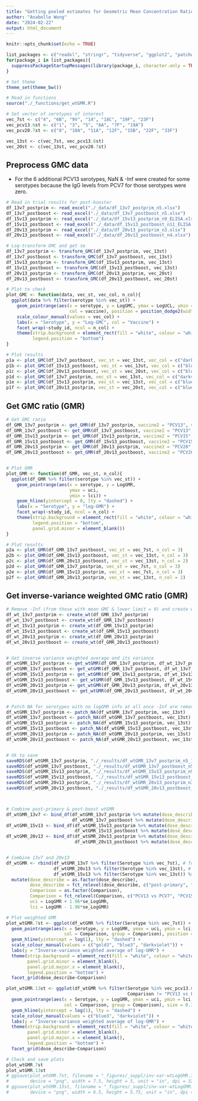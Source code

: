 ```yaml
---
title: "Getting pooled estimates for Geometric Mean Concentration Ratio (GMR)"
author: "Anabelle Wong"
date: "2024-02-22"
output: html_document
---
```



```r
knitr::opts_chunk$set(echo = TRUE)

list_packages <- c("readxl", "stringr", "tidyverse", "ggplot2", "patchwork")
for(package_i in list_packages){
  suppressPackageStartupMessages(library(package_i, character.only = TRUE))
}

# Set theme
theme_set(theme_bw())

# Read in functions
source("./_functions/get_wtGMR.R")

# Set vector of serotypes of interest
vec_7st <- c("4", "6B", "9V", "14", "18C", "19F", "23F")
vec_pcv13.6st <- c("1", "3", "5", "6A", "7F", "19A")
vec_pcv20.7st <- c("8", "10A", "11A", "12F", "15B", "22F", "33F")

vec_13st <- c(vec_7st, vec_pcv13.6st)
vec_20st <- c(vec_13st, vec_pcv20.7st)
```

## Preprocess GMC data
* For the 6 additional PCV13 serotypes, NaN & -Inf were created for some serotypes because the IgG levels from PCV7 for those serotypes were zero.

``` r
# Read in trial results for post-booster
df_13v7_postprim <- read_excel("./_data/df_13v7_postprim_n5.xlsx")
df_13v7_postboost <- read_excel("./_data/df_13v7_postboost_n5.xlsx")
df_15v13_postprim <- read_excel("./_data/df_15v13_postprim_n9_ELISA.xlsx")
df_15v13_postboost <- read_excel("./_data/df_15v13_postboost_n11_ELISA.xlsx")
df_20v13_postprim <- read_excel("./_data/df_20v13_postprim_n3.xlsx")
df_20v13_postboost <- read_excel("./_data/df_20v13_postboost_n4.xlsx")

# Log-transform GMC and get se
df_13v7_postprim <- transform_GMC(df_13v7_postprim, vec_13st)
df_13v7_postboost <- transform_GMC(df_13v7_postboost, vec_13st)
df_15v13_postprim <- transform_GMC(df_15v13_postprim, vec_13st)
df_15v13_postboost <- transform_GMC(df_15v13_postboost, vec_13st)
df_20v13_postprim <- transform_GMC(df_20v13_postprim, vec_20st)
df_20v13_postboost <- transform_GMC(df_20v13_postboost, vec_20st)

# Plot to check
plot_GMC <- function(data, vec_st, vec_col, n_col){
  ggplot(data %>% filter(serotype %in% vec_st)) +
    geom_pointrange(aes(x = serotype, y = LogGMC, ymax = LogUCL, ymin = LogLCL,
                        col = vaccine), position = position_dodge2(width = 0.5)) +
    scale_colour_manual(values = vec_col) +
    labs(x = "Serotype", y = "Log-GMC", col = "Vaccine") +
    facet_wrap(~study_id, ncol = n_col) +
    theme(strip.background = element_rect(fill = "white", colour = "white"),
          legend.position = "bottom")
}

# Plot results
p1a <- plot_GMC(df_13v7_postboost, vec_st = vec_13st, vec_col = c("darkviolet", "blue3"), n_col = 3)
p1b <- plot_GMC(df_15v13_postboost, vec_st = vec_13st, vec_col = c("blue3", "darkviolet"), n_col = 3)
p1c <- plot_GMC(df_20v13_postboost, vec_st = vec_20st, vec_col = c("blue3", "darkviolet"), n_col = 3)
p1d <- plot_GMC(df_13v7_postprim, vec_st = vec_13st, vec_col = c("darkviolet", "blue3"), n_col = 3)
p1e <- plot_GMC(df_15v13_postprim, vec_st = vec_13st, vec_col = c("blue3", "darkviolet"), n_col = 3)
p1f <- plot_GMC(df_20v13_postprim, vec_st = vec_20st, vec_col = c("blue3", "darkviolet"), n_col = 3)
```

## Get GMC ratio (GMR)
``` r
# Get GMC ratio
df_GMR_13v7_postprim <- get_GMR(df_13v7_postprim, vaccine2 = "PCV13", vaccine1 = "PCV7", vec_st = vec_13st)
df_GMR_13v7_postboost <- get_GMR(df_13v7_postboost, vaccine2 = "PCV13", vaccine1 = "PCV7", vec_st = vec_13st)
df_GMR_15v13_postprim <- get_GMR(df_15v13_postprim, vaccine2 = "PCV15", vaccine1 = "PCV13", vec_st = vec_13st)
df_GMR_15v13_postboost <- get_GMR(df_15v13_postboost, vaccine2 = "PCV15", vaccine1 = "PCV13", vec_st = vec_13st)
df_GMR_20v13_postprim <- get_GMR(df_20v13_postprim, vaccine2 = "PCV20", vaccine1 = "PCV13", vec_st = vec_20st)
df_GMR_20v13_postboost <- get_GMR(df_20v13_postboost, vaccine2 = "PCV20", vaccine1 = "PCV13", vec_st = vec_20st)


# Plot GMR
plot_GMR <- function(df_GMR, vec_st, n_col){
  ggplot(df_GMR %>% filter(serotype %in% vec_st)) +
    geom_pointrange(aes(x = serotype, y = LogGMR, 
                        ymax = uci, 
                        ymin = lci)) +
    geom_hline(yintercept = 0, lty = "dashed") +
    labs(x = "Serotype", y = "log-GMR") +
    facet_wrap(~study_id, ncol = n_col) +
    theme(strip.background = element_rect(fill = "white", colour = "white"),
          legend.position = "bottom",
          panel.grid.minor = element_blank())
}

# Plot results
p2a <- plot_GMR(df_GMR_13v7_postboost, vec_st = vec_7st, n_col = 3)
p2b <- plot_GMR(df_GMR_15v13_postboost, vec_st = vec_13st, n_col = 3)
p2c <- plot_GMR(df_GMR_20v13_postboost, vec_st = vec_13st, n_col = 2)
p2d <- plot_GMR(df_GMR_13v7_postprim, vec_st = vec_7st, n_col = 3)
p2e <- plot_GMR(df_GMR_15v13_postprim, vec_st = vec_7st, n_col = 3)
p2f <- plot_GMR(df_GMR_20v13_postprim, vec_st = vec_13st, n_col = 2)
```

## Get inverse-variance weighted GMC ratio (GMR)
``` r
# Remove -Inf (from those with mean GMC & lower limit = 0) and create weights
df_wt_13v7_postprim <- create_wt(df_GMR_13v7_postprim)
df_wt_13v7_postboost <- create_wt(df_GMR_13v7_postboost)
df_wt_15v13_postprim <- create_wt(df_GMR_15v13_postprim)
df_wt_15v13_postboost <- create_wt(df_GMR_15v13_postboost)
df_wt_20v13_postprim <- create_wt(df_GMR_20v13_postprim)
df_wt_20v13_postboost <- create_wt(df_GMR_20v13_postboost)


# Get inverse variance weighted average and its variance
df_wtGMR_13v7_postprim <- get_wtGMR(df_GMR_13v7_postprim, df_wt_13v7_postprim)
df_wtGMR_13v7_postboost <- get_wtGMR(df_GMR_13v7_postboost, df_wt_13v7_postboost)
df_wtGMR_15v13_postprim <- get_wtGMR(df_GMR_15v13_postprim, df_wt_15v13_postprim)
df_wtGMR_15v13_postboost <- get_wtGMR(df_GMR_15v13_postboost, df_wt_15v13_postboost)
df_wtGMR_20v13_postprim <- get_wtGMR(df_GMR_20v13_postprim, df_wt_20v13_postprim)
df_wtGMR_20v13_postboost <- get_wtGMR(df_GMR_20v13_postboost, df_wt_20v13_postboost)


# Patch NA for serotypes with no logGMR info at all once -Inf are removed (can happen when no. of studies included are small)
df_wtGMR_13v7_postprim <- patch_NA(df_wtGMR_13v7_postprim, vec_13st)
df_wtGMR_13v7_postboost <- patch_NA(df_wtGMR_13v7_postboost, vec_13st)
df_wtGMR_15v13_postprim <- patch_NA(df_wtGMR_15v13_postprim, vec_13st)
df_wtGMR_15v13_postboost <- patch_NA(df_wtGMR_15v13_postboost, vec_13st)
df_wtGMR_20v13_postprim <- patch_NA(df_wtGMR_20v13_postprim, vec_13st)
df_wtGMR_20v13_postboost <- patch_NA(df_wtGMR_20v13_postboost, vec_13st)


# Ok to save
saveRDS(df_wtGMR_13v7_postprim, "./_results/df_wtGMR_13v7_postprim_n5_13st.RDS")
saveRDS(df_wtGMR_13v7_postboost, "./_results/df_wtGMR_13v7_postboost_n5_13st.RDS")
saveRDS(df_wtGMR_15v13_postprim, "./_results/df_wtGMR_15v13_postprim_n9_13st.RDS")
saveRDS(df_wtGMR_15v13_postboost, "./_results/df_wtGMR_15v13_postboost_n11_13st.RDS")
saveRDS(df_wtGMR_20v13_postprim, "./_results/df_wtGMR_20v13_postprim_n3_13st.RDS")
saveRDS(df_wtGMR_20v13_postboost, "./_results/df_wtGMR_20v13_postboost_n4_13st.RDS")



# Combine post-primary & post-boost wtGMR
df_wtGMR_13v7 <- bind_df(df_wtGMR_13v7_postprim %>% mutate(dose_describe = "post-primary"), 
                         df_wtGMR_13v7_postboost %>% mutate(dose_describe = "post-booster")) %>% mutate(Comparison = "PCV13 vs PCV7")
df_wtGMR_15v13 <- bind_df(df_wtGMR_15v13_postprim %>% mutate(dose_describe = "post-primary"), 
                          df_wtGMR_15v13_postboost %>% mutate(dose_describe = "post-booster")) %>% mutate(Comparison = "PCV15 vs PCV13")
df_wtGMR_20v13 <- bind_df(df_wtGMR_20v13_postprim %>% mutate(dose_describe = "post-primary"), 
                          df_wtGMR_20v13_postboost %>% mutate(dose_describe = "post-booster")) %>% mutate(Comparison = "PCV20 vs PCV13")


# Combine 13v7 and 20v13
df_wtGMR <- rbind(df_wtGMR_13v7 %>% filter(Serotype %in% vec_7st), # focus on pcv7 serotypes for 13v7
                  df_wtGMR_20v13 %>% filter(Serotype %in% vec_13st), # focus on pcv13 serotypes for 20v13
                  df_wtGMR_15v13 %>% filter(Serotype %in% vec_13st)) %>% # focus on pcv13 serotypes for 15v13
  mutate(dose_describe = as.factor(dose_describe),
         dose_describe = fct_relevel(dose_describe, c("post-primary", "post-booster")),
         Comparison = as.factor(Comparison),
         Comparison = fct_relevel(Comparison, c("PCV13 vs PCV7", "PCV15 vs PCV13", "PCV20 vs PCV13")),
         uci = LogGMR + 1.96*se_LogGMR,
         lci = LogGMR - 1.96*se_LogGMR)

# Plot weighted GMR
plot_wtGMR.7st <- ggplot(df_wtGMR %>% filter(Serotype %in% vec_7st)) +
  geom_pointrange(aes(x = Serotype, y = LogGMR, ymax = uci, ymin = lci, 
                      col = Comparison, group = Comparison), position = position_dodge2(width = 0.5)) +
  geom_hline(yintercept = log(1), lty = "dashed") +
  scale_colour_manual(values = c("gold3", "blue3", "darkviolet")) +
  labs(y = "Inverse-variance weighted average of log-GMR") +
  theme(strip.background = element_rect(fill = "white", colour = "white"),
        panel.grid.minor = element_blank(),
        panel.grid.major.x = element_blank(),
        legend.position = "bottom") +
  facet_grid(dose_describe~Comparison)

plot_wtGMR.13st <- ggplot(df_wtGMR %>% filter(Serotype %in% vec_pcv13.6st,
                                              Comparison != "PCV13 vs PCV7")) +
  geom_pointrange(aes(x = Serotype, y = LogGMR, ymax = uci, ymin = lci, 
                      col = Comparison, group = Comparison), size = 0.35, position = position_dodge2(width = 0.5)) +
  geom_hline(yintercept = log(1), lty = "dashed") +
  scale_colour_manual(values = c("blue3", "darkviolet")) +
  labs(y = "Inverse-variance weighted average of log-GMR") +
  theme(strip.background = element_rect(fill = "white", colour = "white"),
        panel.grid.minor = element_blank(),
        panel.grid.major.x = element_blank(),
        legend.position = "bottom") +
  facet_grid(dose_describe~Comparison)

# Check and save plots
plot_wtGMR.7st
plot_wtGMR.13st
# ggsave(plot_wtGMR.7st, filename = "_figures/_suppl/inv-var-wtLogGMR.7st_750-500.png",
#        device = "png", width = 7.5, height = 5, unit = "in", dpi = 320)
# ggsave(plot_wtGMR.13st, filename = "_figures/_suppl/inv-var-wtLogGMR.13st_650-575.png",
#        device = "png", width = 6.5, height = 5.75, unit = "in", dpi = 320)
```
